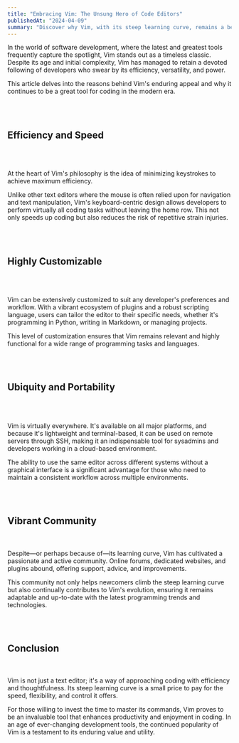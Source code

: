 ```yaml
---
title: "Embracing Vim: The Unsung Hero of Code Editors"
publishedAt: "2024-04-09"
summary: "Discover why Vim, with its steep learning curve, remains a beloved tool among developers for editing code efficiently and effectively."
---
```


In the world of software development, where the latest and greatest tools frequently capture the spotlight, Vim stands out as a timeless classic. Despite its age and initial complexity, Vim has managed to retain a devoted following of developers who swear by its efficiency, versatility, and power.

This article delves into the reasons behind Vim's enduring appeal and why it continues to be a great tool for coding in the modern era.

<br />
<br />

## Efficiency and Speed

<br />
<br />

At the heart of Vim's philosophy is the idea of minimizing keystrokes to achieve
maximum efficiency.

Unlike other text editors where the mouse is often relied upon for navigation and text manipulation, Vim's keyboard-centric design allows developers to perform virtually all coding tasks without leaving the home row. This not only speeds up coding but also reduces the risk of repetitive strain injuries.

<br />
<br />

## Highly Customizable

<br />
<br />

Vim can be extensively customized to suit any developer's preferences and workflow.
With a vibrant ecosystem of plugins and a robust scripting language, users can tailor
the editor to their specific needs, whether it's programming in Python, writing in
Markdown, or managing projects.

This level of customization ensures that Vim remains relevant and highly functional for a wide range of programming tasks and languages.

<br />
<br />

## Ubiquity and Portability

<br />
<br />

Vim is virtually everywhere. It's available on all major platforms, and because it's
lightweight and terminal-based, it can be used on remote servers through SSH, making
it an indispensable tool for sysadmins and developers working in a cloud-based environment.

The ability to use the same editor across different systems without a graphical interface is a significant advantage for those who need to maintain a consistent workflow across multiple environments.

<br />
<br />

## Vibrant Community

<br />
<br />
Despite—or perhaps because of—its learning curve, Vim has cultivated a
passionate and active community. Online forums, dedicated websites, and plugins
abound, offering support, advice, and improvements.

This community not only helps newcomers climb the steep learning curve but also continually contributes to Vim's evolution, ensuring it remains adaptable and up-to-date with the latest programming trends and technologies.

<br />
<br />

## Conclusion

<br />
<br />
Vim is not just a text editor; it's a way of approaching coding with efficiency
and thoughtfulness. Its steep learning curve is a small price to pay for the
speed, flexibility, and control it offers.

For those willing to invest the time to master its commands, Vim proves to be an invaluable tool that enhances productivity and enjoyment in coding. In an age of ever-changing development tools, the continued popularity of Vim is a testament to its enduring value and utility.
